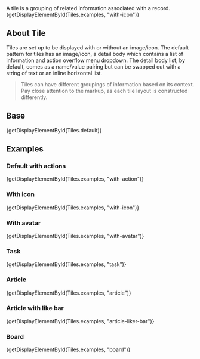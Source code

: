 
<div className="doc lead">
  A tile is a grouping of related information associated with a record.
</div>

<CodeView exampleOnly>
  {getDisplayElementById(Tiles.examples, "with-icon")}
</CodeView>

## About Tile

Tiles are set up to be displayed with or without an image/icon. The default pattern for tiles has an image/icon, a detail body which contains a list of information and action overflow menu dropdown. The detail body list, by default, comes as a name/value pairing but can be swapped out with a string of text or an inline horizontal list.

<Blockquote type="warning" header="Warning">
  <p>
    Tiles can have different groupings of information based on its context. Pay close attention to the markup, as each tile layout is constructed differently.
  </p>
</Blockquote>

## Base

<CodeView>
  {getDisplayElementById(Tiles.default)}
</CodeView>

## Examples

### Default with actions

<CodeView>
  {getDisplayElementById(Tiles.examples, "with-action")}
</CodeView>

### With icon

<CodeView>
  {getDisplayElementById(Tiles.examples, "with-icon")}
</CodeView>

### With avatar

<CodeView>
  {getDisplayElementById(Tiles.examples, "with-avatar")}
</CodeView>

### Task

<CodeView>
  {getDisplayElementById(Tiles.examples, "task")}
</CodeView>

### Article

<CodeView>
  {getDisplayElementById(Tiles.examples, "article")}
</CodeView>

### Article with like bar

<CodeView>
  {getDisplayElementById(Tiles.examples, "article-liker-bar")}
</CodeView>

### Board

<CodeView>
  {getDisplayElementById(Tiles.examples, "board")}
</CodeView>
